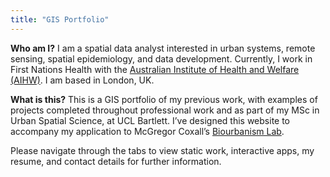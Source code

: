 ```yaml
---
title: "GIS Portfolio"
---
```


**Who am I?** I am a spatial data analyst interested in urban systems, remote sensing, spatial epidemiology, and data development. Currently, I work in First Nations Health with the [Australian Institute of Health and Welfare (AIHW)](https://www.aihw.gov.au/). I am based in London, UK.

**What is this?** This is a GIS portfolio of my previous work, with examples of projects completed throughout professional work and as part of my MSc in Urban Spatial Science, at UCL Bartlett. I've designed this website to accompany my application to McGregor Coxall's [Biourbanism Lab](https://mcgregorcoxall.com/biourbanism-lab).
  
Please navigate through the tabs to view static work, interactive apps, my resume, and contact details for further information.

